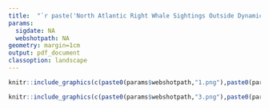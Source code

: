 ```yaml
---
title:  "`r paste('North Atlantic Right Whale Sightings Outside Dynamic Zones', params$sigdate)`"
params:
  sigdate: NA
  webshotpath: NA
geometry: margin=1cm
output: pdf_document
classoption: landscape
---
```

\vspace*{-4mm}
```r
knitr::include_graphics(c(paste0(params$webshotpath,"1.png"),paste0(params$webshotpath,"2.png")))
```
```r
knitr::include_graphics(c(paste0(params$webshotpath,"3.png"),paste0(params$webshotpath,"4.png")))

```

